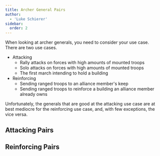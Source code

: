 ```yaml
---
title: Archer General Pairs
author:
  - 'Luke Schierer'
sidebar:
  order: 2
---
```


When looking at archer generals, you need to consider your use case. There are two use cases.

- Attacking
  - Rally attacks on forces with high amounts of mounted troops
  - Solo attacks on forces with high amounts of mounted troops
  - The first march intending to hold a building
- Reinforcing
  - Sending ranged troops to an alliance member's keep
  - Sending ranged troops to reinforce a building an alliance member
    already owns

Unfortunately, the generals that are good at the attacking use case are at best mediocre for the reinforcing use case, and, with few exceptions, the vice versa.

## Attacking Pairs

<AttackPairs generalClass="Archers"></AttackPairs>

## Reinforcing Pairs

<AttackPairs generalClass="Archers" useCase="Reinforcement"></AttackPairs>

